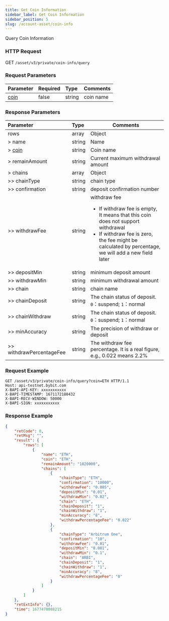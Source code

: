 ```yaml
---
title: Get Coin Information
sidebar_label: Get Coin Information
sidebar_position: 5
slug: /account-asset/coin-info
---
```

Query Coin Information

### HTTP Request
GET `/asset/v3/private/coin-info/query`

### Request Parameters
| Parameter | Required | Type | Comments|
|:----- |:-------|:-----|------ |
|[coin](enum#coin) |false |string |coin name|

### Response Parameters
| Parameter | Type | Comments|
|:----- |:-----|----- |
|rows|array |Object |
|> name|string|Name|
|> [coin](enum#coin)|string |Coin name |
|> remainAmount|string|Current maximum withdrawal amount|
|> chains|array|Object|
|>> chainType|string|chain type|
|>> confirmation|string|deposit confirmation number|
|>> withdrawFee|string|withdraw fee <ul><li>If withdraw fee is empty, It means that this coin does not support withdrawal</li><li>If withdraw fee is zero, the fee might be calculated by percentage, we will add a new field later</li></ul>|
|>> depositMin|string|minimum deposit amount|
|>> withdrawMin|string|minimum withdrawal amount|
|>> chain|string|chain name|
|>> chainDeposit|string|The chain status of deposit. `0`：suspend; `1`：normal|
|>> chainWithdraw|string|The chain status of deposit. `0`：suspend; `1`：normal|
|>> minAccuracy|string|The precision of withdraw or deposit|
|>> withdrawPercentageFee |string |The withdraw fee percentage. It is a real figure, e.g., 0.022 means 2.2%  |

### Request Example

```http
GET /asset/v3/private/coin-info/query?coin=ETH HTTP/1.1
Host: api-testnet.bybit.com
X-BAPI-API-KEY: xxxxxxxxxxx
X-BAPI-TIMESTAMP: 1671172180432
X-BAPI-RECV-WINDOW: 50000
X-BAPI-SIGN: xxxxxxxxxxx
```

### Response Example

```json
{
    "retCode": 0,
    "retMsg": "",
    "result": {
        "rows": [
            {
                "name": "ETH",
                "coin": "ETH",
                "remainAmount": "1020000",
                "chains": [
                    {
                        "chainType": "ETH",
                        "confirmation": "10000",
                        "withdrawFee": "0.005",
                        "depositMin": "0.01",
                        "withdrawMin": "0.02",
                        "chain": "ETH",
                        "chainDeposit": "1",
                        "chainWithdraw": "1",
                        "minAccuracy": "8",
                        "withdrawPercentageFee": "0.022"
                    },
                    {
                        "chainType": "Arbitrum One",
                        "confirmation": "10",
                        "withdrawFee": "0.01",
                        "depositMin": "0.001",
                        "withdrawMin": "0.1",
                        "chain": "ARBI",
                        "chainDeposit": "1",
                        "chainWithdraw": "1",
                        "minAccuracy": "8",
                        "withdrawPercentageFee": "0"
                    }
                ]
            }
        ]
    },
    "retExtInfo": {},
    "time": 1677478088215
}
```
